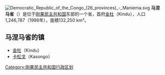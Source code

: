 [[File:Democratic_Republic_of_the_Congo_(26_provinces)_-_Maniema.svg|thumb]]
'''马涅马省'''（{{lang-fr|Province du Maniema}}）是位于[[刚果民主共和国|刚果民主共和国]]东部的一个省，首府[[金杜|金杜]]（Kindu），人口1,246,787（1998年），面積132,250 km²。

== 马涅马省的镇 ==
* [[金杜|金杜]]（Kindu）
* [[卡松戈|卡松戈]]（Kasongo）

{{DRCongo-geo-stub}}
{{coord|display=title}}
{{RDC}}

[[Category:刚果民主共和国行政区划|Category:刚果民主共和国行政区划]]